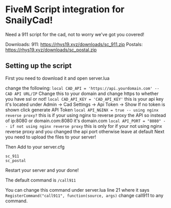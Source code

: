 # FiveM Script integration for SnailyCad!
Need a 911 script for the cad, not to worry we've got you covered!

Downloads:
911: https://rhys19.xyz/downloads/sc_911.zip
Postals: https://rhys19.xyz/downloads/sc_postal.zip

## Setting up the script
First you need to download it and open server.lua

change the following:
`local CAD_API = 'https://api.yourdomain.com' -- CAD API URL/IP` Change this to your domain and change https to whether you have ssl or not!
`local CAD_API_KEY = 'CAD_API_KEY'` this is your api key it's located under Admin -> Cad Settings -> Api Token -> Show
If no token is shown click generate API Token
`local API_NGINX = true -- using nginx reverse proxy?` this is if your using nginx to reverse proxy the API so instead of ip:8080 or domain.com:8080 it's domain.com
`local API_PORT = "8080" -- if not using nginx reverse proxy` this is only for if your not using nginx reverse proxy and you changed the api port otherwise leave at default
Next you need to upload the files to your server!

Then Add to your server.cfg

```
sc_911
sc_postal
```


Restart your server and your done!

The default command is `/call911`

You can change this command under server.lua line 21 where it says `RegisterCommand("call911", function(source, args)` change call911 to any command.
